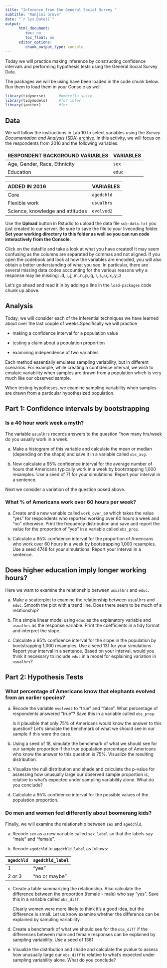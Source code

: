 ```yaml
---
title: "Inference from the General Social Survey "
subtitle: "Ranjini Grove"
date: "`r Sys.Date()`"
output:    
      html_document:
         toc: no
         toc_float: no
      editor_options:
         chunk_output_type: console
---
```


Today we will practice making inference by constructing confidence intervals and performing hypothesis tests using the General Social Survey Data.

The packages we will be using have been loaded in the code chunk below. Run them to load them in your Console as well.


```r
library(tidyverse)      #umbrella suite
library(tidymodels)     #for infer
library(janitor)        #for 


```

## Data

We will follow the instructions in Lab 10 to select variables using the *Survey Documentation and Analysis* (SDA) [archive](https://sda.berkeley.edu/index.html). In this activity, we will focus on the respondents from 2016 and the following variables:

|RESPONDENT BACKGROUND VARIABLES  | VARIABLES 
|:-----------------------         | :-------  
| Age, Gender, Race, Ethnicity    | `sex`
| Education                       | `educ`


| ADDED IN 2016                   | VARIABLES
|:-----------------------         | :-------  
|Core                             | `agedchld`
|Flexible work                    | `usualhrs`
|Science, knowledge and attitudes | `evolved2`

Use the **Upload** button in Rstudio to upload the data file `sub-data.txt` you just created to our server. Be sure to save the file to your livecoding folder.  **Set your working directory to this folder as well so you can run code interactively from the Console.** 

Click on the datafile and take a look at what you have created!
It may seem confusing as the columns are separated by commas and not aligned. If you open the codebook and look at how the variables are encoded, you will also obtain a better understanding of what you see. In particular, there are several missing data codes accounting for the various reasons why a response may be missing: .d,.i,.j,.m,.n,.p,.q,.r,.s,.u,.x,.y,.z

Let's go ahead and read it in by adding a line in the `load-packages` code chunk up above.

## Analysis

Today, we will consider each of the inferential techniques we have learned about over the last couple of weeks.Specifically we will practice

- making a confidence interval for a population value

- testing a claim about a population proportion

- examining independence of two variables

Each method essentially emulates sampling variability, but in different scenarios. For example, while creating a confidence interval, we wish to emulate variability when samples are drawn from a population which is very much like our observed sample. 

When testing hypotheses, we examine sampling variability when samples are drawn from a particular hypothesized population. 

## Part 1: Confidence intervals by bootstrapping

### Is a 40 hour work week a myth?

The variable `usualhrs` records answers to the question "how many hrs/week do you usually work in a week.

a. Make a histogram of this variable and calculate the mean or median (depending on the shape) and save it in a variable called `obs_avg`.


b. Now calculate a 95% confidence interval for the average number of hours that Americans typically work in a week by bootstrapping 1,000 resamples. Use a seed of 71 for your simulations. Report your interval in a sentence.



Next we consider a variation of the question posed above.

### What % of Americans work over 60 hours per week?

a. Create and a new variable called `work_over_60` which takes the value "yes" for respondents who reported working over 60 hours a week and "no" otherwise. Print the frequency distribution and save and report the value for the proportion of "yes" in a variable called `obs_prop`.


b. Calculate a 95% confidence interval for the proportion of Americans who work over 60 hours in a week by bootstrapping 1,000 resamples. Use a seed 4748 for your simulations. Report your interval in a sentence. 




## Does higher education imply longer working hours?

Here we want to examine the relationship between `usualhrs` and `educ`. 

a. Make a scatterplot to examine the relationship between `usualhrs` and `educ`. Smooth the plot with a trend line. Does there seem to be much of a relationship?



b. Fit a simple linear model using `educ` as the explanatory variable and `usualhrs` as the response variable. Print the coefficients in a tidy format and interpret the slope.



c. Calculate a 95% confidence interval for the slope in the population by bootstrapping 1,000 resamples. Use a seed 131 for your simulations. Report your interval in a sentence. Based on your interval, would you think it necessary to include `educ` in a model for explaining variation in `usualhrs`?




## Part 2: Hypothesis Tests


### What percentage of Americans know that elephants evolved from an earlier species?

a. Recode the variable `evolved2` to "true" and "false". What percentage of respondents answered "true"? Save this in a variable called `obs_prop`.




    Is it plausible that only 75% of Americans would know the answer to this question? Let's simulate the benchmark of what we should see in our sample if this were the case.


b. Using a seed of 18, simulate the benchmark of what we should see for our sample proportion if the true population percentage of Americans who know the answer to this question is 75%. Visualize the resulting distribution.


c. Visualize the null distribution and shade and calculate the p-value for assessing how unusually large our observed sample proportion is, relative to what's expected under sampling variability alone. What do you conclude?



d. Calculate a 95% confidence interval for the possible values of the population proportion.


### Do men and women feel differently about boomerang kids?

Finally, we will examine the relationship between `sex` and `agedchld`. 

a. Recode `sex` as a new variable called `sex_label` so that the labels say "male" and "female".

b. Recode `agedchld` to `agedchld_label` as follows:

| `agedchld` | `agedchld_label` |
|:-----      | :-------         |
| 1          | "yes"            |
| 2 or 3     | "no or maybe"    |




c. Create a table summarizing the relationship. Also calculate the difference between the proportion (female - male) who say "yes". Save this in a variable called `obs_diff`



    Clearly women were more likely to think it's a good idea, but the difference is small.
Let us know examine whether the difference can be explained by sampling variability.

d. Create a benchmark of what we should see for the `obs_diff` if the differences between male and female responses can be explained by sampling variability. Use a seed of 1381





e. Visualize the distribution and shade and calculate the pvalue to assess how unusually large our `obs_diff` is relative to what's expected under sampling variability alone. What do you conclude?


